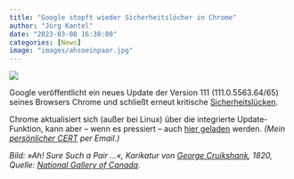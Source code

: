 ```yaml
---
title: "Google stopft wieder Sicherheitslöcher in Chrome"
author: "Jörg Kantel"
date: "2023-03-08 16:30:00"
categories: [News]
image: "images/ahsoeinpaar.jpg"
---
```


[![](images/ahsoeinpaar-b.jpg)](https://www.gallery.ca/sites/default/files/50025847_0.jpg)

Google veröffentlicht ein neues Update der Version 111 (111.0.5563.64/65) seines Browsers Chrome und schließt erneut kritische [Sicherheitslücken](https://chromereleases.googleblog.com/2023/03/stable-channel-update-for-desktop.html).

Chrome aktualisiert sich (außer bei Linux) über die integrierte Update-Funktion, kann aber -- wenn es pressiert -- auch [hier geladen](https://www.google.com/intl/de/chrome/browser/) werden. *(Mein [persönlicher CERT](http://www.gwdg.de/~mreiman1/) per Email.)*

*Bild: »Ah! Sure Such a Pair …«, Karikatur von [George Cruikshank](https://de.wikipedia.org/wiki/George_Cruikshank), 1820, Quelle: [National Gallery of Canada](https://www.gallery.ca/collection/artwork/ah-sure-such-a-pair).*